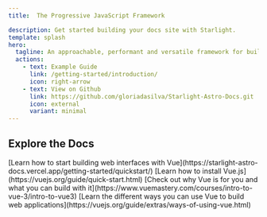 ```yaml
---
title:  The Progressive JavaScript Framework

description: Get started building your docs site with Starlight.
template: splash
hero:
  tagline: An approachable, performant and versatile framework for building web user interfaces.
  actions:
    - text: Example Guide
      link: /getting-started/introduction/
      icon: right-arrow
    - text: View on Github
      link: https://github.com/gloriadasilva/Starlight-Astro-Docs.git
      icon: external
      variant: minimal
---
```



## Explore the Docs

<CardGrid >
	<Card title="Getting Started" icon="rocket">
		[Learn how to start building web interfaces with Vue](https://starlight-astro-docs.vercel.app/getting-started/quickstart/)
	</Card>
	<Card title="Install Vue" icon="download">
		[Learn how to install Vue.js](https://vuejs.org/guide/quick-start.html)
	</Card>
	<Card title="Why Vue?" icon="puzzle">
		[Check out why Vue is for you and what you can build with it](https://www.vuemastery.com/courses/intro-to-vue-3/intro-to-vue3)
	</Card>
	<Card title="Ways to Use Vue" icon="open-book">
		[Learn the different ways you can use Vue to build web applications](https://vuejs.org/guide/extras/ways-of-using-vue.html)
	</Card>
</CardGrid>

